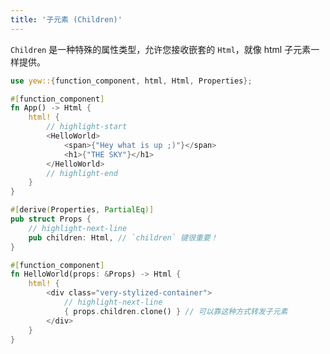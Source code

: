 ```yaml
---
title: '子元素 (Children)'
---
```


`Children` 是一种特殊的属性类型，允许您接收嵌套的 `Html`，就像 html 子元素一样提供。

```rust
use yew::{function_component, html, Html, Properties};

#[function_component]
fn App() -> Html {
    html! {
        // highlight-start
        <HelloWorld>
            <span>{"Hey what is up ;)"}</span>
            <h1>{"THE SKY"}</h1>
        </HelloWorld>
        // highlight-end
    }
}

#[derive(Properties, PartialEq)]
pub struct Props {
    // highlight-next-line
    pub children: Html, // `children` 键很重要！
}

#[function_component]
fn HelloWorld(props: &Props) -> Html {
    html! {
        <div class="very-stylized-container">
            // highlight-next-line
            { props.children.clone() } // 可以靠这种方式转发子元素
        </div>
    }
}
```
